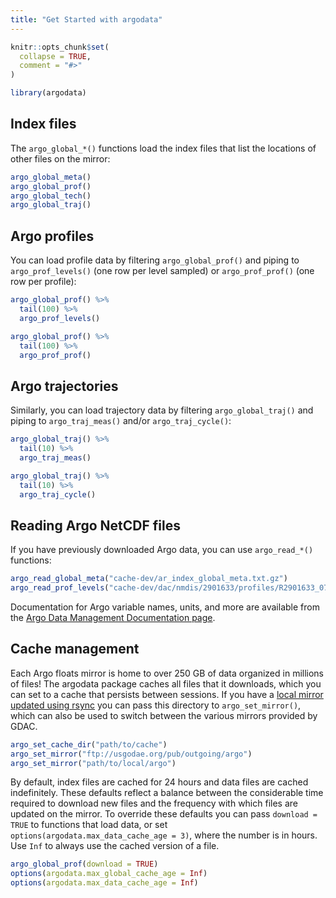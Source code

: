 ```yaml
---
title: "Get Started with argodata"
---
```


```r
knitr::opts_chunk$set(
  collapse = TRUE,
  comment = "#>"
)
```

```r
library(argodata)
```

## Index files

The `argo_global_*()` functions load the index files that list the locations of other files on the mirror:

```r
argo_global_meta()
argo_global_prof()
argo_global_tech()
argo_global_traj()
```

## Argo profiles

You can load profile data by filtering `argo_global_prof()` and piping to `argo_prof_levels()` (one row per level sampled) or `argo_prof_prof()` (one row per profile):

```r
argo_global_prof() %>% 
  tail(100) %>% 
  argo_prof_levels()

argo_global_prof() %>% 
  tail(100) %>% 
  argo_prof_prof()
```

## Argo trajectories

Similarly, you can load trajectory data by filtering `argo_global_traj()` and piping to `argo_traj_meas()` and/or `argo_traj_cycle()`:

```r
argo_global_traj() %>% 
  tail(10) %>% 
  argo_traj_meas()

argo_global_traj() %>% 
  tail(10) %>% 
  argo_traj_cycle()
```

## Reading Argo NetCDF files

If you have previously downloaded Argo data, you can use `argo_read_*()` functions:

```r
argo_read_global_meta("cache-dev/ar_index_global_meta.txt.gz")
argo_read_prof_levels("cache-dev/dac/nmdis/2901633/profiles/R2901633_070.nc")
```

Documentation for Argo variable names, units, and more are available from the [Argo Data Management Documentation page](http://www.argodatamgt.org/Documentation).

## Cache management

Each Argo floats mirror is home to over 250 GB of data organized in millions of files! The argodata package caches all files that it downloads, which you can set to a cache that persists between sessions. If you have a [local mirror updated using rsync](http://www.argodatamgt.org/Access-to-data/Argo-GDAC-synchronization-service) you can pass this directory to `argo_set_mirror()`, which can also be used to switch between the various mirrors provided by GDAC.

```r
argo_set_cache_dir("path/to/cache")
argo_set_mirror("ftp://usgodae.org/pub/outgoing/argo")
argo_set_mirror("path/to/local/argo")
```

By default, index files are cached for 24 hours and data files are cached indefinitely. These defaults reflect a balance between the considerable time required to download new files and the frequency with which files are updated on the mirror. To override these defaults you can pass `download = TRUE` to functions that load data, or set `options(argodata.max_data_cache_age = 3)`, where the number is in hours. Use `Inf` to always use the cached version of a file.

```r
argo_global_prof(download = TRUE)
options(argodata.max_global_cache_age = Inf)
options(argodata.max_data_cache_age = Inf)
```
